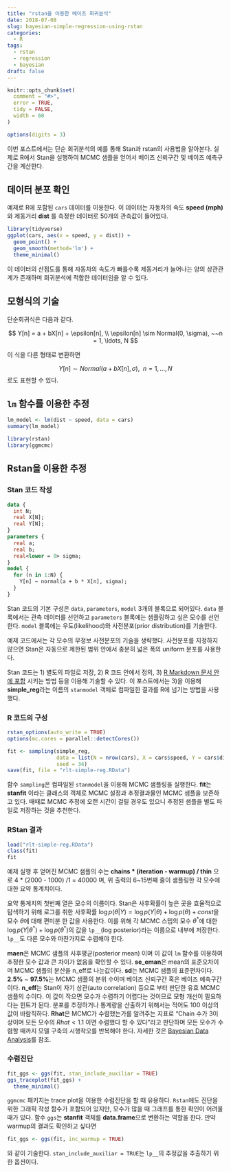 ```yaml
---
title: "rstan을 이용한 베이즈 회귀분석"
date: 2018-07-08
slug: bayesian-simple-regression-using-rstan
categories:
  - R
tags:
  - rstan
  - regression
  - bayesian
draft: false
---
```


```r
knitr::opts_chunk$set(
  comment = "#>",
  error = TRUE,
  tidy = FALSE,
  width = 60
)

options(digits = 3)
```

이번 포스트에서는 단순 회귀분석의 예를 통해 Stan과 rstan의 사용법을 알아본다. 실제로 R에서 Stan을 실행하여 MCMC 샘플을 얻어서 베이즈 신뢰구간 및 베이즈 예측구간을 계산한다. 

## 데이터 분포 확인

예제로 R에 포함된 `cars` 데이터를 이용한다. 이 데이터는 자동차의 속도 **speed (mph)**와 제동거리 **dist** 를 측정한 데이터로 50개의 관측값이 들어있다.

```r
library(tidyverse)
ggplot(cars, aes(x = speed, y = dist)) +
  geom_point() +
  geom_smooth(method='lm') +
  theme_minimal()
```

이 데이터의 산점도를 통해 자동차의 속도가 빠를수록 제동거리가 늘어나는 양의 상관관계가 존재하며 회귀분석에 적합한 데이터임을 알 수 있다.

## 모형식의 기술

단순회귀식은 다음과 같다.

$$
Y[n] = a + bX[n] + \epsilon[n],  \\
\epsilon[n] \sim Normal(0, \sigma), ~~n = 1, \ldots, N
$$

이 식을 다른 형태로 변환하면 

$$
Y[n]  \sim Normal(a + bX[n], \sigma), ~~n = 1, \ldots, N
$$
로도 표현할 수 있다.

## `lm` 함수를 이용한 추정

```r
lm_model <- lm(dist ~ speed, data = cars)
summary(lm_model)
```


```r
library(rstan)
library(ggmcmc)
```

## Rstan을 이용한 추정

### Stan 코드 작성

```stan
data {
  int N;
  real X[N];
  real Y[N];
}
parameters {
  real a;
  real b;
  real<lower = 0> sigma;
}
model {
  for (n in 1:N) {
    Y[n] ~ normal(a + b * X[n], sigma);
  }
}
```

Stan 코드의 기본 구성은 `data`, `parameters`, `model` 3개의 블록으로 되어있다. `data` 블록에서는 관측 데이터를 선언하고 `parameters` 블록에는 샘플링하고 싶은 모수를 선언한다. `model` 블록에는 우도(likelihood)와 사전분포(prior distribution)를 기술한다. 

예제 코드에서는 각 모수의 무정보 사전분포의 기술을 생략했다. 사전분포를 지정하지 않으면 Stan은 자동으로 제한된 범위 안에서 충분히 넓은 폭의 uniform 분포를 사용한다.

Stan 코드는 1) 별도의 파일로 저장, 2) R 코드 안에서 정의, 3) [R Markdown 문서 안에 포함](https://rmarkdown.rstudio.com/authoring_knitr_engines.html%23sql#stan) 시키는 방법 등을 이용해 기술할 수 있다. 이 포스트에서는 3)을 이용해 **simple_reg**라는 이름의 `stanmodel` 객체로 컴파일한 결과를 R에 넘기는 방법을 사용했다.

### R 코드의 구성

```r
rstan_options(auto_write = TRUE)
options(mc.cores = parallel::detectCores())

fit <- sampling(simple_reg,
                data = list(N = nrow(cars), X = cars$speed, Y = cars$dist), 
                seed = 34)
save(fit, file = "rlt-simple-reg.RData")
```

함수 `sampling`은 컴파일된 `stanmodel`을 이용해 MCMC 샘플링을 실행한다. **fit**는 **stanfit** 이라는 클래스의 객체로 MCMC 설정과 추정결과물인 MCMC 샘플을 보존하고 있다. 때때로 MCMC 추정에 오랜 시간이 걸릴 경우도 있으니 추정된 샘플을 별도 파일로 저장하는 것을 추천한다.

### RStan 결과

```r
load("rlt-simple-reg.RData")
class(fit)
fit
```
예제 실행 후 얻어진 MCMC 샘플의 수는 **chains * (iteration - warmup) / thin** 으로 4 * (2000 - 1000) /1 = 40000 며, 위 출력의 6~15번째 줄이 샘플링한 각 모수에 대한 요약 통계치이다.

요약 통계치의 첫번째 열은 모수의 이름이다. 
Stan은 사후확률이 높은 곳을 효율적으로 탐색하기 위해 로그를 취한 사후확률 $\log p(\theta | Y) = \log p(Y|\theta) + \log p(\theta) + const$을 모수 $\theta$에 대해 편미분 한 값을 사용한다. 이를 위해 각 MCMC 스텝의 모수 $\theta^*$에 대한 $\log p(Y|\theta^*) + \log p(\theta^*)$의 값을 `lp__`(log posterior)라는 이름으로 내부에 저장한다. `lp__`도 다른 모수와 마찬가지로 수렴해야 한다.

**maen**은 MCMC 샘플의 사후평균(posterior mean) 이며 이 값이 `lm` 함수를 이용하여 추정한 모수 값과 큰 차이가 없음을 확인할 수 있다. **se_eman**은 mean의 표준오차이며 MCMC 샘플의 분산을 n_eff로 나눈값이다. **sd**는 MCMC 샘플의 표준편차이다. **2.5%** ~ **97.5%**는 MCMC 샘플의 분위 수이며 베이즈 신뢰구간 혹은 베이즈 예측구간이다. **n_eff**는 Stan이 자기 상관(auto correlation) 등으로 부터 판단한 유효 MCMC 샘플의 수이다. 이 값이 작으면 모수가 수렴하기 어렵다는 것이므로 모형 개선이 필요하다는 힌트가 된다. 분포를 추정하거나 통계량을 산출하기 위해서는 적어도 100 이상의 값이 바람직하다. **Rhat**은 MCMC가 수렴했는가를 알려주는 지표로 "Chain 수가 3이상이며 모든 모수의 $Rhat < 1.1$ 이면 수렴했다 할 수 있다"라고 판단하며 모든 모수가 수렴할 때까지 모델 구축의 시행착오를 반복해야 한다. 자세한 것은 [Bayesian Data Analysis](http://www.stat.columbia.edu/~gelman/book/)를 참조.


### 수렴진단 

```r
fit_ggs <- ggs(fit, stan_include_auxiliar = TRUE)
ggs_traceplot(fit_ggs) +
  theme_minimal()
```

`ggmcmc` 패키지는 trace plot을 이용한 수렴진단을 할 때 유용하다. `Rstan`에도 진단을 위한 그래픽 작성 함수가 포함되어 있지만, 모수가 많을 때 그래프를 통한 확인이 어려울 때가 있다. 함수 `ggs`는 **stanfit** 객체를 **data.frame**으로 변환하는 역할을 한다. 만약 warmup의 결과도 확인하고 싶다면 

```r
fit_ggs <- ggs(fit, inc_warmup = TRUE)
```

와 같이 기술한다. `stan_include_auxiliar = TRUE`는 `lp__`의 추정값을 추출하기 위한 옵션이다. 